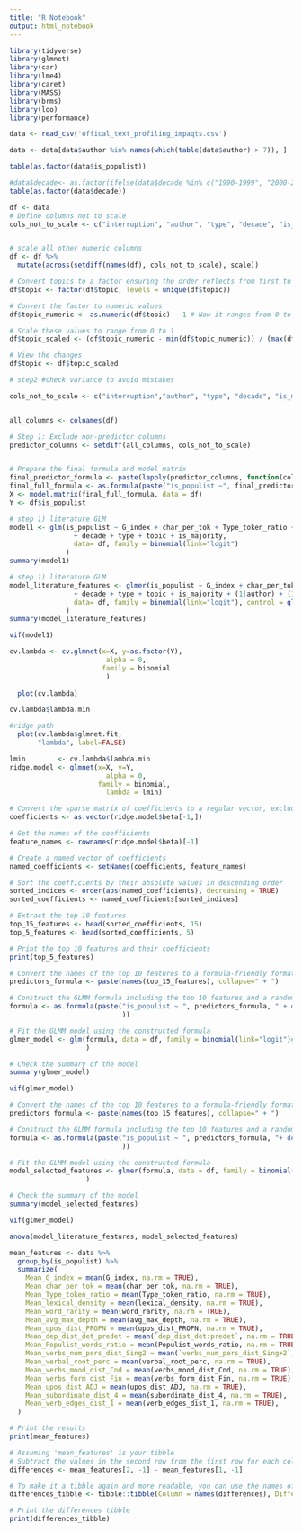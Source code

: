 ---
title: "R Notebook"
output: html_notebook
---

```{r, include = F}
library(tidyverse)
library(glmnet)
library(car)
library(lme4)
library(caret)
library(MASS)
library(brms)
library(loo)
library(performance)
```


```{r, include = F}
data <- read_csv('offical_text_profiling_impaqts.csv')
```



```{r}
data <- data[data$author %in% names(which(table(data$author) > 7)), ]
```

```{r}
table(as.factor(data$is_populist))
```


```{r}
#data$decade<- as.factor(ifelse(data$decade %in% c("1990-1999", "2000-2009"), "1990-2009", as.character(data$decade)))
table(as.factor(data$decade))
```


```{r}
df <- data
# Define columns not to scale
cols_not_to_scale <- c("interruption", "author", "type", "decade", "is_majority", "is_populist", "date", "subcorpus", "Political_Orientation", "forza_politica", "document_embedding", "Filename", "relevant_words", "topic", "transcriber", "topic_numeric", "topic_scaled")


# scale all other numeric columns
df <- df %>%
  mutate(across(setdiff(names(df), cols_not_to_scale), scale))


```

```{r}
# Convert topics to a factor ensuring the order reflects from first to last topic
df$topic <- factor(df$topic, levels = unique(df$topic))

# Convert the factor to numeric values
df$topic_numeric <- as.numeric(df$topic) - 1 # Now it ranges from 0 to (number of unique topics - 1)

# Scale these values to range from 0 to 1
df$topic_scaled <- (df$topic_numeric - min(df$topic_numeric)) / (max(df$topic_numeric) - min(df$topic_numeric))

# View the changes
df$topic <- df$topic_scaled

```

```{r}
# step2 #check variance to avoid mistakes

cols_not_to_scale <- c("interruption","author", "type", "decade", "is_majority", "is_populist", "date", "subcorpus", "Political_Orientation", "forza_politica", "document_embedding", "Filename", "relevant_words", "topic", "transcriber", "topic_numeric",  "topic_scaled","decade_numeric",  "decade_scaled")


all_columns <- colnames(df)

# Step 1: Exclude non-predictor columns
predictor_columns <- setdiff(all_columns, cols_not_to_scale)


# Prepare the final formula and model matrix
final_predictor_formula <- paste(lapply(predictor_columns, function(col) paste0("`", col, "`")), collapse = " + ")
final_full_formula <- as.formula(paste("is_populist ~", final_predictor_formula))
X <- model.matrix(final_full_formula, data = df)
Y <- df$is_populist
```


```{r}
# step 1) literature GLM
model1 <- glm(is_populist ~ G_index + char_per_tok + Type_token_ratio + lexical_density + word_rarity + avg_max_depth 
                + decade + type + topic + is_majority,
                data= df, family = binomial(link="logit")
              )
summary(model1)
```



```{r}
# step 1) literature GLM
model_literature_features <- glmer(is_populist ~ G_index + char_per_tok + Type_token_ratio + lexical_density + word_rarity + avg_max_depth 
                + decade + type + topic + is_majority + (1|author) + (1|transcriber),
                data= df, family = binomial(link="logit"), control = glmerControl(optimizer = "bobyqa", optCtrl = list(maxfun = 50000))
              )
summary(model_literature_features)
```
```{r}
vif(model1)
```





```{r}
cv.lambda <- cv.glmnet(x=X, y=as.factor(Y), 
                        alpha = 0,
                       family = binomial
                        )  
   
  plot(cv.lambda)  
```

```{r}
cv.lambda$lambda.min 
```

```{r, fig.height=10}
#ridge path
  plot(cv.lambda$glmnet.fit, 
       "lambda", label=FALSE)
```






```{r}
lmin        <- cv.lambda$lambda.min
ridge.model <- glmnet(x=X, y=Y,
                        alpha = 0, 
                      family = binomial,
                        lambda = lmin)
```

```{r}
# Convert the sparse matrix of coefficients to a regular vector, excluding the intercept
coefficients <- as.vector(ridge.model$beta[-1,])

# Get the names of the coefficients
feature_names <- rownames(ridge.model$beta)[-1]

# Create a named vector of coefficients
named_coefficients <- setNames(coefficients, feature_names)

# Sort the coefficients by their absolute values in descending order
sorted_indices <- order(abs(named_coefficients), decreasing = TRUE)
sorted_coefficients <- named_coefficients[sorted_indices]

# Extract the top 10 features
top_15_features <- head(sorted_coefficients, 15)
top_5_features <- head(sorted_coefficients, 5)

# Print the top 10 features and their coefficients
print(top_5_features)

```

```{r}
# Convert the names of the top 10 features to a formula-friendly format
predictors_formula <- paste(names(top_15_features), collapse=" + ")

# Construct the GLMM formula including the top 10 features and a random intercept for 'author'
formula <- as.formula(paste("is_populist ~ ", predictors_formula, " + decade + type + topic + is_majority" #+ (1|author) + (1|transcriber)
                            ))

# Fit the GLMM model using the constructed formula
glmer_model <- glm(formula, data = df, family = binomial(link="logit")#, control = glmerControl(optimizer = "bobyqa", optCtrl = list(maxfun = 50000))
                   )

# Check the summary of the model
summary(glmer_model)

```



```{r}
vif(glmer_model)
```


```{r}
# Convert the names of the top 10 features to a formula-friendly format
predictors_formula <- paste(names(top_15_features), collapse=" + ")

# Construct the GLMM formula including the top 10 features and a random intercept for 'author'
formula <- as.formula(paste("is_populist ~ ", predictors_formula, "+ decade + type + topic + is_majority + (1|author) + (1|transcriber)"
                            ))

# Fit the GLMM model using the constructed formula
model_selected_features <- glmer(formula, data = df, family = binomial(link="logit"), control = glmerControl(optimizer = "bobyqa", optCtrl = list(maxfun = 50000))
                   )

# Check the summary of the model
summary(model_selected_features)
```
```{r}
vif(glmer_model)
```






```{r}
anova(model_literature_features, model_selected_features)
```




```{r}
mean_features <- data %>%
  group_by(is_populist) %>%
  summarize(
    Mean_G_index = mean(G_index, na.rm = TRUE),
    Mean_char_per_tok = mean(char_per_tok, na.rm = TRUE),
    Mean_Type_token_ratio = mean(Type_token_ratio, na.rm = TRUE),
    Mean_lexical_density = mean(lexical_density, na.rm = TRUE),
    Mean_word_rarity = mean(word_rarity, na.rm = TRUE),
    Mean_avg_max_depth = mean(avg_max_depth, na.rm = TRUE),
    Mean_upos_dist_PROPN = mean(upos_dist_PROPN, na.rm = TRUE),
    Mean_dep_dist_det_predet = mean(`dep_dist_det:predet`, na.rm = TRUE),
    Mean_Populist_words_ratio = mean(Populist_words_ratio, na.rm = TRUE),
    Mean_verbs_num_pers_dist_Sing2 = mean(`verbs_num_pers_dist_Sing+2`, na.rm = TRUE),
    Mean_verbal_root_perc = mean(verbal_root_perc, na.rm = TRUE),
    Mean_verbs_mood_dist_Cnd = mean(verbs_mood_dist_Cnd, na.rm = TRUE),
    Mean_verbs_form_dist_Fin = mean(verbs_form_dist_Fin, na.rm = TRUE),
    Mean_upos_dist_ADJ = mean(upos_dist_ADJ, na.rm = TRUE),
    Mean_subordinate_dist_4 = mean(subordinate_dist_4, na.rm = TRUE),
    Mean_verb_edges_dist_1 = mean(verb_edges_dist_1, na.rm = TRUE),
  )

# Print the results
print(mean_features)

```


```{r}
# Assuming 'mean_features' is your tibble
# Subtract the values in the second row from the first row for each column
differences <- mean_features[2, -1] - mean_features[1, -1]

# To make it a tibble again and more readable, you can use the names of the first row
differences_tibble <- tibble::tibble(Column = names(differences), Difference = as.numeric(differences))

# Print the differences tibble
print(differences_tibble)

```









